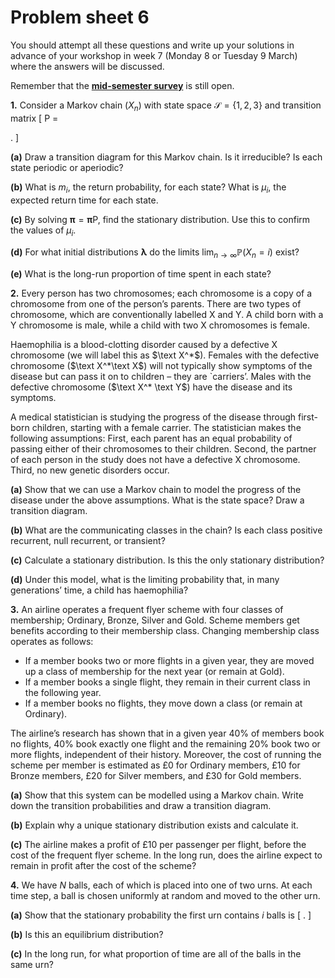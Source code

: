 # Problem sheet 6  {.unnumbered #P06}

<!--
<style>
.fold-btn { 
  float: right; 
  margin: -12px 0 0 0;
}
</style>

<script type="text/javascript">
$(document).ready(function() {
  $folds = $(".myanswers");
  $folds.wrapInner("<div class=\"fold-blck\">"); // wrap a div container around content
  $folds.prepend("<button class=\"fold-btn\">Show solution</button>");  // add a button
  $(".fold-blck").toggle();  // fold all blocks
  $(".fold-btn").on("click", function() {  // add onClick event
    $(this).text($(this).text() === "Hide solution" ? "Show solution" : "Hide solution");  // if the text equals "Fold", change it to "Unfold"or else to "Fold" 
    $(this).next(".fold-blck").toggle("linear");  // "swing" is the default easing function. This can be further customized in its speed or the overall animation itself.
  })
});
</script>
-->



<style>
.myanswers { 
display: none !important;
}
</style>




\commfalse



::: {.mysummary}
You should attempt all these questions and write up your solutions in advance of your workshop in week 7 (Monday 8 or Tuesday 9 March) where the answers will be discussed.

Remember that the **[mid-semester survey](https://forms.office.com/Pages/ResponsePage.aspx?id=qO3qvR3IzkWGPlIypTW3ywARQdZlKXRHsLcXi_ngX8NUM0NLOFFaQURFVExJMklIRjdVM04wQk8xTy4u)** is still open.
:::


::::: {.myq}
**1.** Consider a Markov chain $(X_n)$ with state space $\mathcal S =\{1,2,3\}$ and transition matrix
\[ \mathsf P = \begin{pmatrix} 0 & 1 & 0 \\ 0 & 0 & 1 \\ 1 & 0 & 0 \end{pmatrix}.   \]

:::: {.subq}
**(a)** Draw a transition diagram for this Markov chain. Is it irreducible? Is each state periodic or aperiodic?

::: {.myanswers data-latex=""}
*Solution.* 
```tikz
\usetikzlibrary{automata}
	\begin{tikzpicture}[shorten >=1pt,scale=1.1]
	\node[state] (3) at (0,0) {3};
	\node[state] (2) at (2,0) {2};
	\node[state] (1) at (1,1.73) {1};
	\path[->] (1) edge node [right]{$1$} (2);
	\path[->] (2) edge node [below]{$1$} (3);
	\path[->] (3) edge node [left]{$1$} (1);
	\end{tikzpicture}
```

The Markov chain is irreducible, since we have $1 \to 2 \to 3 \to 1$. Since we continually cycle around the triangle, it's clear that the period is $d = 3$.	
:::
::::

:::: {.subq}
**(b)** What is $m_i$, the return probability, for each state? What is $\mu_i$, the expected return time for each state.

::: {.myanswers data-latex=""}
*Solution.* 
	Again, since we continually cycle around the triangle, we always return in $3$ steps, so $m_i = 1$ and $\mu_i =3$ for all $i$.
:::
::::

:::: {.subq}
**(c)** By solving $\boldsymbol \pi = \boldsymbol\pi \mathsf P$, find the stationary distribution. Use this to confirm the values of $\mu_i$.

::: {.myanswers data-latex=""}
*Solution.* 
The equations give $\pi_1 = \pi_3$, $\pi_2 = \pi_1$ and $\pi_3 = \pi_2$, meaning they're all equal. The normalising condition gives $\boldsymbol\pi = (\frac13, \frac13, \frac13)$. The expected return times are $\mu_i = 1/\pi_i = 3$, as predicted.
:::
::::

:::: {.subq}
**(d)** For what initial distributions $\boldsymbol\lambda$ do the limits $\lim_{n \to \infty} \mathbb P(X_n = i)$ exist?

::: {.myanswers data-latex=""}
*Solution.* 
For a given initial condition $(\lambda_1, \lambda_2, \lambda_3)$ it's clear we cycle through the initial condition, $(\lambda_2, \lambda_3, \lambda_1)$, and $(\lambda_3, \lambda_1, \lambda_2)$. Hence the limits only exist if $\lambda_1 = \lambda_2  = \lambda_3 = \frac13$.
:::
::::

:::: {.subq}
**(e)** What is the long-run proportion of time spent in each state?

::: {.myanswers data-latex=""}
*Solution.* 
Since the Markov chain is irreducible and positive recurrent (like every finite irreducible chain), the ergodic theorem tells us that the long-run proportion of time spent in each state $i$ is $\pi_i = \frac13$.
:::
::::
:::::

::::: {.myq}
**2.** Every person has two chromosomes; each chromosome is a copy of a chromosome from one of the person's parents.  There are two types of chromosome, which are conventionally labelled X and Y. A child born with a Y chromosome is male, while a child with two X chromosomes is female.

Haemophilia is a blood-clotting disorder caused by a defective X chromosome (we will label this as $\text X^*$).  Females with the defective chromosome ($\text X^*\text X$) will not typically show symptoms of the disease but can pass it on to children -- they are `carriers'.  Males with the defective chromosome ($\text X^* \text Y$) have the disease and its symptoms.

A medical statistician is studying the progress of the disease through first-born children, starting with a female carrier.  The statistician makes the following assumptions: First, each parent has an equal probability of passing either of their chromosomes to their children. Second, the partner of each person in the study does not have a defective X chromosome. Third, no new genetic disorders occur.

:::: {.subq}
**(a)** Show that we can use a Markov chain to model the progress of the disease under the above assumptions.  What is the state space? Draw a transition diagram.

::: {.myanswers data-latex=""}
*Solution.* 
Consider a stochastic process on the state space $\mathcal S = \{\text{F}, \text{M}, \text{m}, \text{f}\}$, where F means the first-born child is a female carrier, M means the child is a male haemophiliac, f means the child is a female non-carrier, and m means the child is a male without the disease. (This is not the only way to set up the Markov chain.) If we let $(X_n)$ be the status of the first-born child at the $n$th generation, then it is clear that $X_{n+1}$, the status of the $(n+1)$st individual, will depend on the status of their parent $X_n$, but, given that, will not depend further on the history of the process. So we have the Markov property.

The transition probabilities are: From a female carrier, $p_{\mathrm{FF}} = \frac14$ or $p_{\mathrm{FM}} = \frac14$ if she passes on the $\text X^*$, or $p_{\mathrm{Ff}} = p_{\mathrm{Fm}} = \frac14$ if not. From a male haemophiliac, $p_{\mathrm{MF}} = \frac12$ if he passes on the $\text X^*$, or $p_{\mathrm{Mm}} = \frac12$ if not. From those without the $\text X^*$, we have $p_{\mathrm{ff}} = p_{\mathrm{fm}} = p_{\mathrm{mf}} =p_{\mathrm{mm}} = \frac12$.

```tikz
\usetikzlibrary{automata}

	\begin{tikzpicture}[shorten >=1pt,scale=0.75]
	\node[state] (1) at (0,0) {F};
	\node[state] (2) at (4,0) {f};
	\node[state] (3) at (0,-3) {M};
	\node[state] (4) at (4,-3) {m};
	
	\path[->]	(1) edge [loop left] node [left]{$\frac14$} ();
	\path[->]	(2) edge [loop right] node [right]{$\frac12$} ();
	\path[->]	(4) edge [loop right] node [right]{$\frac12$} ();
	
	
	\path[->]   (1) edge[bend left] node [right]{$\frac14$} (3);
	\path[->]	(1) edge node [above]{$\frac14$} (2);
	\path[->]	(1) edge node [above right]{$\frac14$} (4);
	
	\path[->]	(2) edge[bend left] node [right]{$\frac12$} (4);
	\path[->]	(4) edge[bend left] node [left]{$\frac12$} (2);
	\path[->]	(3) edge node [below]{$\frac12$} (4);
	\path[->]   (3) edge[bend left] node [left]{$\frac12$} (1);
	\end{tikzpicture}
```
:::
::::

:::: {.subq}
**(b)** What are the communicating classes in the chain? Is each class positive recurrent, null recurrent, or transient?

::: {.myanswers data-latex=""}
*Solution.* 
Note we can move from F or M to f or m but not back again. So the class $\{\text F, \text M\}$ is non-closed and thus transient, while the class $\{\text f, \text m\}$ is closed and thus positive recurrent.
:::
::::

:::: {.subq}
**(c)** Calculate a stationary distribution. Is this the only stationary distribution?

::: {.myanswers data-latex=""}
*Solution.* 
We have a stationary distribution is $\pi_{\mathrm M} = \pi_{\mathrm{F}} = 0$, $\pi_{\mathrm m} = \pi_{\mathrm f} = \frac12$. One way to see this is to solve $\boldsymbol\pi = \boldsymbol\pi\mathsf P$. Another way is the following: Since F and M are transient we must have $\pi_{\mathrm M} = \pi_{\mathrm{F}} = 0$. But, within the recurrent class, m and f are symmetrical, so we must have $\pi_{\mathrm m} = \pi_{\mathrm f}$. The result follows.

Since there is exactly one positive recurrent class, the stationary distribution is unique.
:::
::::

:::: {.subq}
**(d)** Under this model, what is the limiting probability that, in many generations' time, a child has haemophilia?

::: {.myanswers data-latex=""}
*Solution.* 
Since M and F are transient states, we have $\lim \mathbb P(X_n = \mathrm F) = \lim \mathbb P(X_n = \mathrm M) = 0$, so the limiting probability is $0$.
:::
::::
:::::

::::: {.myq}
**3.**
An airline operates a frequent flyer scheme with four classes of membership; Ordinary, Bronze, Silver and Gold.  Scheme members get benefits according to their membership class.
Changing membership class operates as follows:

* If a member books two or more flights in a given year, they are moved up a class of membership for the next year (or remain at Gold).
* If a member books a single flight, they remain in their current class in the following year.
* If a member books no flights, they move down a class (or remain at Ordinary).

The airline's research has shown that in a given year 40% of members book no flights, 40% book exactly one flight and the remaining 20% book two or more flights, independent of their history. Moreover, the cost of running the scheme per member is estimated as £0 for Ordinary members, £10 for Bronze members, £20 for Silver members, and £30 for Gold members.

:::: {.subq}
**(a)** Show that this system can be modelled using a Markov chain. Write down the transition probabilities and draw a transition diagram.

::: {.myanswers data-latex=""}
*Solution.* 
	We write $\mathcal S = \{\text{O},\text{B},\text{S},\text{G}\}$ for the set of states, and let $X_n$ be the membership level in year $n$. Next year's membership level depends on this year's, but not, given this year's, on the previous history, so we have the Markov property.
	
With probability $40\%$, a member books no flights, giving
	\[ p_{\mathrm{BO}} = p_{\mathrm{SB}} = p_{\mathrm{GG}} = 0.4 . \]
	With probability $40\%$, a member books one flights, giving
	\[ p_{\mathrm{BB}} = p_{\mathrm{SS}} = 0.4  \]
	and $p_{\mathrm{OO}} = 0.4+0.4 = 0.8$.
	With probability $20\%$, a member books two or more flights, giving
	\[ p_{\mathrm{OB}} = p_{\mathrm{BS}} = p_{\mathrm{SG}} = 0.2  \]
	and $p_{\mathrm{GG}} = 0.4+0.2 = 0.6$.
	
```tikz
\usetikzlibrary{automata}
		\begin{tikzpicture}[shorten >=1pt,scale=1.1]
		\node[state] (O) at (0,0) {O};
		\node[state] (B) at (2,0) {B};
		\node[state] (S) at (4,0) {S};
		\node[state] (G) at (6,0) {G};
		
		\path[->] (O) edge [loop left] node [left]{$0.8$} ();
		\path[->] (B) edge [loop above] node [above]{$0.4$} ();
		\path[->] (S) edge [loop above] node [above]{$0.4$} ();
		\path[->] (G) edge [loop right] node [right]{$0.6$} ();
		
		\path[->] (O) edge[bend left] node [above]{$0.2$} (B);
		\path[->] (B) edge[bend left] node [above]{$0.2$} (S);
		\path[->] (S) edge[bend left] node [above]{$0.2$} (G);
		
		\path[->] (G) edge[bend left] node [below]{$0.4$} (S);
		\path[->] (S) edge[bend left] node [below]{$0.4$} (B);
		\path[->] (B) edge[bend left] node [below]{$0.4$} (O);
		\end{tikzpicture}
```
:::
::::

:::: {.subq}
**(b)** Explain why a unique stationary distribution exists and calculate it.

::: {.myanswers data-latex=""}
*Solution.* 
The Markov chain is irreducible and positive recurrent, so has a unique stationary distribution.
	
The equations from $\boldsymbol\pi = \boldsymbol\pi \mathsf P$ are
	\begin{align}
	\pi_{\mathrm O} &= 0.8 \pi_{\mathrm O} + 0.4 \pi_{\mathrm B } \\
	\pi_{\mathrm B} &= 0.2\pi_{\mathrm O} + 0.4\pi_{\mathrm B} + 0.4\pi_{\mathrm S} \\
	\pi_{\mathrm S} &= \phantom{0.2 \pi_{\mathrm S} +} 0.2 \pi_{\mathrm B} + 0.4 \pi_{\mathrm S} + 0.4 \pi_{\mathrm G} \\
	\pi_{\mathrm G} &= \phantom{0.2 \pi_{\mathrm S} + 0.2 \pi_{\mathrm B} +} 0.2 \pi_{\mathrm S} + 0.6 \pi_{\mathrm G} .
	\end{align}
We will choose $\pi_{\mathrm B}$ as the working variable and discard the last equation. Rearranging the other three equations gives
\begin{align*}
\pi_{\mathrm O} \phantom{{}+ 2\pi_{\mathrm S} - 2\pi_{\mathrm G}} &= 2\pi_{\mathrm B} \\
\pi_{\mathrm O} + 2\pi_{\mathrm S} \phantom{{}- 2\pi_{\mathrm G}} &= 3\pi_{\mathrm B} \\
3\pi_{\mathrm S} - 2\pi_{\mathrm G} &= \pi_{\mathrm B} 
\end{align*}
Substituting the first of these into the second and rearranging gives $\pi_{\mathrm S} = \frac12 \pi_{\mathrm B}$. Substituting this into the third and rearranging gives $\pi_{\mathrm S} = \frac14 \pi_{\mathrm B}$

The normalising condition is
	\[ \pi_{\mathrm O} + \pi_{\mathrm B} + \pi_{\mathrm S} + \pi_{\mathrm G} = \left(2 + 1 + \tfrac12 + \tfrac14 \right)\pi_{\mathrm B} = \tfrac{15}{4} \pi_{\mathrm B} = 1 . \]
Hence $\pi_{\mathrm B} = \frac{4}{15}$. Back-solving, we get the solution
	\[ \left(\pi_{\mathrm O},\pi_{\mathrm B},\pi_{\mathrm S},\pi_{\mathrm G}\right) = \left(\tfrac8{15},\tfrac{4}{15},\tfrac{2}{15},\tfrac{1}{15} \right) . \]
:::
::::

:::: {.subq}
**(c)** The airline makes a profit of £10 per passenger per flight, before the cost of the frequent flyer scheme. In the long run, does the airline expect to remain in profit after the cost of the scheme?

::: {.myanswers data-latex=""}
*Solution.* 
By the ergodic theorem, the long run time spent in state $x$ is $\pi_x$. So the long-run cost per member is
    \[ 0\pi_{\mathrm O} + 10\pi_{\mathrm B} + 20 \pi_{\mathrm S} + 30\pi_{\mathrm G}
    = 0 \cdot\tfrac8{15} + 10\cdot\tfrac{4}{15} + 20\cdot\tfrac{2}{15} + 30 \cdot \tfrac{1}{15} = \tfrac{110}{15} = \tfrac{22}{3} , \]
for a cost of \pounds 7.33.
The average number of flights taken per member is at least
    \[ 0.4\times 0 + 0.4 \times 1 + 0.2\times 2 = 0.8 , \]
for a profit of at least $10\times0.8 = \text{\pounds}8$. ("At least" because the probability $0.2$ refers to "two or more" flights.) Since $8 >7.33$, the airline will make a profit in the long run.
:::
::::
:::::

::::: {.myq}
**4.** We have $N$ balls, each of which is placed into one of two urns. At each time step, a ball is chosen uniformly at random and moved to the other urn.

:::: {.subq}
**(a)** Show that the stationary probability the first urn contains $i$ balls is
\[ \frac{1}{2^N} \binom{N}{i} . \]

::: {.myanswers data-latex=""}
*Solution.* One way to solve this is to let $X_n$ be the number of balls in the first urn after having moved $n$ balls. This has transition probabilities
\[ p_{i,i+1} = 1 - \frac{i}{N} \qquad p_{i,i-1} = \frac{i}{N} . \]
The equations for the stationary distribution are
\[ \pi_i = \left(1 - \frac{i-1}{N}\right)\pi_{i-1} + \frac{i+1}N \pi_{i+1} . \]
One can check that $\pi_i = C \binom{N}{i}$ satisfies this for any constant $C$ by using the combinatorial identities
\begin{align*}
\left(1 - \frac{i-1}{N}\right)\binom{N}{i-1} &= \binom{N-1}{i-1} \\
\frac{i+1}N \binom{N}{i+1} &= \binom{N-1}{i} \\
\binom{N-1}{i-1} + \binom{N-1}{i} &= \binom Ni ,
\end{align*}
and check that the normalising condition demands $C = 1/2^N$ because of
\[ \sum_{i=0}^N \binom Ni = 2^N . \]

The following is perhaps a better way. Let $Y_n^j = 1$ denote that ball $j$ is in the first urn at time $n$, and $Y_n^j = 2$ denote that it is in the second urn. Let $\mathbf Y_n = (Y_n^1, Y_n^2, \dots, Y_n^N)$. Then $(\mathbf Y_n)$ is a Markov chain on the state space $\mathcal S = \{1,2\}^N$. The transition probabilities are that $p_{\mathbf{yz}} = 1/N$ for any $\mathbf y, \mathbf z \in \mathcal S$ that differ in exactly one of the $N$ coordinates. Because of the symmetry, it's clear that we have a stationary distribution $\boldsymbol\phi = (\phi_{\mathbf y})$ where $\phi_{\mathbf y} = 1/|\mathcal S| = 1/2^N$ for all $\mathbf y \in \mathcal S$. Since the Markov chain is irreducible and positive recurrent, this is the only stationary distribution. Hence the stationary probability the first urn contains $i$ balls is
	\[ \sum_{\mathbf y \in \mathcal S(i)} \phi_{\mathbf y}  = \big|\mathcal S(i)\big|\, \frac{1}{2^N} = \binom{N}{i} \frac 1{2^N} , \]
where $\mathcal S(i)$ is the set of $\mathbf y \in \mathcal S$ consisting of $i$ $1$s and $N-i$ $2$s.
:::
::::

:::: {.subq}
**(b)** Is this an equilibrium distribution?

::: {.myanswers data-latex=""}
*Solution.* No. The number of balls in the left-hand urn switches between odd and even each turn, so the chain is periodic with period 2, and does not have an equilibrium distribution.
:::
::::

:::: {.subq}
**(c)**
In the long run, for what proportion of time are all of the balls in the same urn?

::: {.myanswers data-latex=""}
*Solution.* By the ergodic theorem, the long run proportion of time that all the balls are in the same urn is
\[ \pi_0 + \pi_N = \phi_{(1,1,\dots,1)} + \phi_{(2,2,\dots,2)} = \frac{1}{2^N} + \frac{1}{2^N} = \frac{1}{2^{N-1}} . \]
:::
::::
:::::


